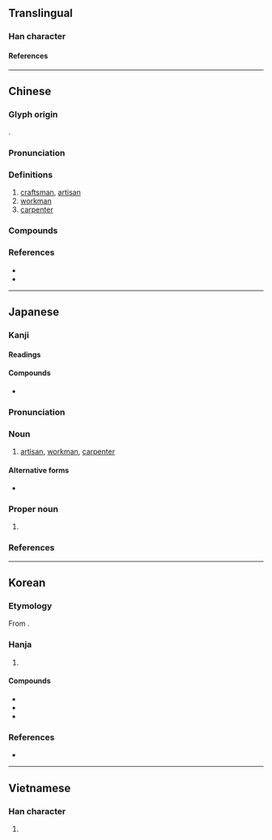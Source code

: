{{character info}}
==Translingual==

===Han character===
{{Han char|rn=22|rad=匚|as=04|sn=6|four=71712|canj=SHML|ids=⿷匚斤}}

====References====
{{Han ref|kx=0153.220|dkj=02605|dj=0345.110|hdz=10083.050|uh=5320}}

----

==Chinese==
{{zh-forms|alt=匞}}

===Glyph origin===
{{Han etym}}
{{Han compound|匚|斤|ls=psc|c1=p|c2=s}}.

===Pronunciation===
{{zh-pron
|m=jiàng
|m-s=jiang4
|c=zoeng6
|c-t=
|g=
|h=pfs=siong
|j=jion3
|mb=tiōng
|md=chióng
|mn=qz,xm:chhiōng/zz:chhiāng/qz:chiōng/qz,tw,xm:chhiūⁿ/zz:chhiōⁿ
|mn_note=chhiōng/chhiāng/chiōng - literary; chhiūⁿ/chhiōⁿ - vernacular
|mn-t=ciên7/cion7/ziang6
|mn-t_note=ciên7/cion7 - vernacular (ciên7 - Chaozhou); ziang6 - literary
|w=
|x=zian5
|mc=y
|oc=y
|cat=n
}}

===Definitions===
{{zh-hanzi}}

# [[craftsman]], [[artisan]]
# [[workman]]
# [[carpenter]]

===Compounds===
{{zh-der|一代宗匠|丁匠|別具匠心|剃頭匠|劣匠|匠人|匠伯|匠作|匠師|匠心|匠心獨具|匠心獨運|匠意|匠成|匠戶|匠氏|匠氣|匠石|匠石斫鼻|匠石運斤|另具匠心|哲匠|大匠|大匠不斲|字匠|宗匠|將作大匠|將匠|小爐兒匠|工匠|巧匠|巨匠|弓匠|心匠|意匠|打鐵匠|把式匠|接骨匠|摟包兒匠|教書匠|木匠|木匠戴枷|桶匠|梓匠|梓匠輪輿|棚匠|機匠|毛毛匠|油漆匠|泥水匠|泥瓦匠|漆匠|獨具匠心|理髮匠|瓦匠|畫匠|皮匠|石匠|篾匠|繡匠|能工巧匠|臭皮匠|良匠|花匠|裱糊匠|解匠|郢匠|郢匠揮斤|都料匠|醫匠|針筆匠|銀匠|銅匠|錫匠|鎖匠|鐵匠|雕刻匠|鞋匠}}

===References===
* {{R:yue:Hanzi}}
* {{R:twedu|A00420}}

----

==Japanese==

===Kanji===
{{ja-kanji|grade=c|rs=匚04}}

====Readings====
{{ja-readings
|goon=ぞう<ざう
|kanon=しょう<しやう
|kun=たくみ-
}}

====Compounds====
* {{ja-r|師%匠|し%しょう}}

===Pronunciation===
{{ja-pron|yomi=k|たくみ|acc=0|acc_ref=DJR,NHK|acc2=1|acc2_ref=DJR,NHK}}

===Noun===
{{ja-noun|たくみ}}

# [[artisan]], [[workman]], [[carpenter]]

====Alternative forms====
* {{l|ja|しょう|tr=shō}}

===Proper noun===
{{ja-pos|たくみ|proper}}

# {{given name|ja|male|sort=たくみ}}

===References===
<references/>

----

==Korean==

===Etymology===
From {{der|ko|ltc|-}} {{ltc-l|匠|id=1}}. {{hanja-hunmong|쟈ᇰ〯|cyang|人類#중02A}}

===Hanja===
{{ko-hanja-search}}
{{ko-hanja|장인|장}}

# {{hanja form of|장|[[craftsman]], [[artisan]]}}
#: {{syn|ko|工|tr={{m|ko|공}}}}

====Compounds====
{{top3}}
* {{ko-l|공장|[[craftsman]]|工匠}}
* {{ko-l|장인|[[craftsman]]; [[artisan]]|匠人}}
* {{ko-l|거장|[[master]], [[virtuoso]]|巨匠}}
{{bottom}}

===References===
* {{R:hanjadoc|942}}

----

==Vietnamese==

===Han character===
{{vi-readings|reading=tượng|rs=匚04}}

# {{rfdef|vi}}